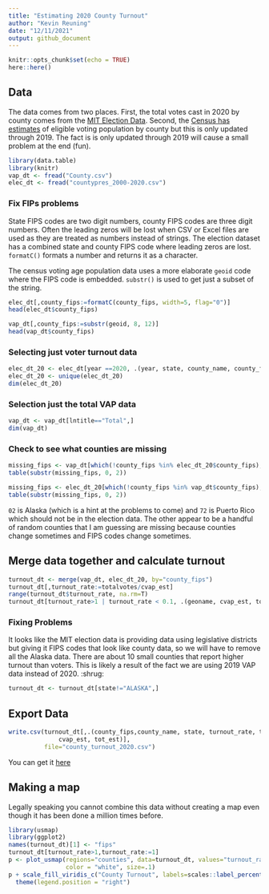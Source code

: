 ```yaml
---
title: "Estimating 2020 County Turnout"
author: "Kevin Reuning"
date: "12/11/2021"
output: github_document
---
```


```r
knitr::opts_chunk$set(echo = TRUE)
here::here()
```

## Data
The data comes from two places. First, the total votes cast in 2020 by county comes from the [MIT Election Data](https://dataverse.harvard.edu/dataset.xhtml?persistentId=doi:10.7910/DVN/VOQCHQ). Second, the [Census has estimates](https://www.census.gov/programs-surveys/decennial-census/about/voting-rights/cvap.2019.html) of eligible voting population by county but this is only updated through 2019. The fact is is only updated through 2019 will cause a small problem at the end (fun).

```r
library(data.table)
library(knitr)
vap_dt <- fread("County.csv")
elec_dt <- fread("countypres_2000-2020.csv")

```

### Fix FIPs problems
State FIPS codes are two digit numbers, county FIPS codes are three digit numbers. Often the leading zeros will be lost when CSV or Excel files are used as they are treated as numbers instead of strings. The election dataset has a combined state and county FIPS code where leading zeros are lost. `formatC()` formats a number and returns it as a character. 

The census voting age population data uses a more elaborate `geoid` code where the FIPS code is embedded. `substr()` is used to get just a subset of the string. 
```r
elec_dt[,county_fips:=formatC(county_fips, width=5, flag="0")]
head(elec_dt$county_fips)

vap_dt[,county_fips:=substr(geoid, 8, 12)]
head(vap_dt$county_fips)
```

### Selecting just voter turnout data

```r
elec_dt_20 <- elec_dt[year ==2020, .(year, state, county_name, county_fips, totalvotes)]
elec_dt_20 <- unique(elec_dt_20)
dim(elec_dt_20)
```

### Selection just the total VAP data
```r
vap_dt <- vap_dt[lntitle=="Total",]
dim(vap_dt)
```

### Check to see what counties are missing
```r
missing_fips <- vap_dt[which(!county_fips %in% elec_dt_20$county_fips), county_fips]
table(substr(missing_fips, 0, 2))

missing_fips <- elec_dt_20[which(!county_fips %in% vap_dt$county_fips), county_fips]
table(substr(missing_fips, 0, 2))
```
`02` is Alaska (which is a hint at the problems to come) and `72` is Puerto Rico which should not be in the election data. The other appear to be a handful of random counties that I am guessing are missing because counties change sometimes and FIPS codes change sometimes. 

## Merge data together and calculate turnout 
```r
turnout_dt <- merge(vap_dt, elec_dt_20, by="county_fips")
turnout_dt[,turnout_rate:=totalvotes/cvap_est]
range(turnout_dt$turnout_rate, na.rm=T)
turnout_dt[turnout_rate>1 | turnout_rate < 0.1, .(geoname, cvap_est, totalvotes, turnout_rate)]
```

### Fixing Problems
It looks like the MIT election data is providing data using legislative districts but giving it FIPS codes that look like county data, so we will have to remove all the Alaska data. There are about 10 small counties that report higher turnout than voters. This is likely a result of the fact we are using 2019 VAP data instead of 2020. :shrug: 
```r
turnout_dt <- turnout_dt[state!="ALASKA",]
```

## Export Data
```r
write.csv(turnout_dt[,.(county_fips,county_name, state, turnout_rate, totalvotes, 
              cvap_est, tot_est)], 
          file="county_turnout_2020.csv")
```

You can get it [here](county_turnout_2020.csv)

## Making a map
Legally speaking you cannot combine this data without creating a map even though it has been done a million times before. 

```r
library(usmap)
library(ggplot2)
names(turnout_dt)[1] <- "fips"
turnout_dt[turnout_rate>1,turnout_rate:=1]
p <- plot_usmap(regions="counties", data=turnout_dt, values="turnout_rate", 
                color = "white", size=.1) 
p + scale_fill_viridis_c("County Turnout", labels=scales::label_percent()) + 
  theme(legend.position = "right")
```